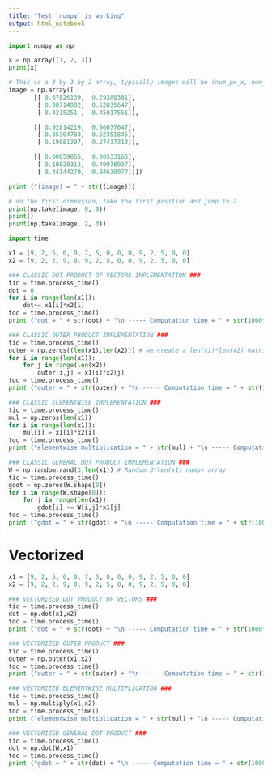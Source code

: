 ```yaml
---
title: "Test `numpy` is working"
output: html_notebook
---
```


```python
import numpy as np

x = np.array([1, 2, 3])
print(x)
```

```python
# This is a 3 by 3 by 2 array, typically images will be (num_px_x, num_px_y,3) where 3 represents the RGB values
image = np.array([
       [[ 0.67826139,  0.29380381],
        [ 0.90714982,  0.52835647],
        [ 0.4215251 ,  0.45017551]],

       [[ 0.92814219,  0.96677647],
        [ 0.85304703,  0.52351845],
        [ 0.19981397,  0.27417313]],

       [[ 0.60659855,  0.00533165],
        [ 0.10820313,  0.49978937],
        [ 0.34144279,  0.94630077]]])

print ("(image) = " + str((image)))
```

```python
# on the first dimension, take the first position and jump to 2
print(np.take(image, 0, 0))
print()
print(np.take(image, 2, 0))
```

```python
import time

x1 = [9, 2, 5, 0, 0, 7, 5, 0, 0, 0, 9, 2, 5, 0, 0]
x2 = [9, 2, 2, 9, 0, 9, 2, 5, 0, 0, 9, 2, 5, 0, 0]

### CLASSIC DOT PRODUCT OF VECTORS IMPLEMENTATION ###
tic = time.process_time()
dot = 0
for i in range(len(x1)):
    dot+= x1[i]*x2[i]
toc = time.process_time()
print ("dot = " + str(dot) + "\n ----- Computation time = " + str(1000*(toc - tic)) + "ms")
```

```python
### CLASSIC OUTER PRODUCT IMPLEMENTATION ###
tic = time.process_time()
outer = np.zeros((len(x1),len(x2))) # we create a len(x1)*len(x2) matrix with only zeros
for i in range(len(x1)):
    for j in range(len(x2)):
        outer[i,j] = x1[i]*x2[j]
toc = time.process_time()
print ("outer = " + str(outer) + "\n ----- Computation time = " + str(1000*(toc - tic)) + "ms")
```

```python
### CLASSIC ELEMENTWISE IMPLEMENTATION ###
tic = time.process_time()
mul = np.zeros(len(x1))
for i in range(len(x1)):
    mul[i] = x1[i]*x2[i]
toc = time.process_time()
print ("elementwise multiplication = " + str(mul) + "\n ----- Computation time = " + str(1000*(toc - tic)) + "ms")
```

```python
### CLASSIC GENERAL DOT PRODUCT IMPLEMENTATION ###
W = np.random.rand(3,len(x1)) # Random 3*len(x1) numpy array
tic = time.process_time()
gdot = np.zeros(W.shape[0])
for i in range(W.shape[0]):
    for j in range(len(x1)):
        gdot[i] += W[i,j]*x1[j]
toc = time.process_time()
print ("gdot = " + str(gdot) + "\n ----- Computation time = " + str(1000*(toc - tic)) + "ms")
```
# Vectorized

```python
x1 = [9, 2, 5, 0, 0, 7, 5, 0, 0, 0, 9, 2, 5, 0, 0]
x2 = [9, 2, 2, 9, 0, 9, 2, 5, 0, 0, 9, 2, 5, 0, 0]

### VECTORIZED DOT PRODUCT OF VECTORS ###
tic = time.process_time()
dot = np.dot(x1,x2)
toc = time.process_time()
print ("dot = " + str(dot) + "\n ----- Computation time = " + str(1000*(toc - tic)) + "ms")
```


```python
### VECTORIZED OUTER PRODUCT ###
tic = time.process_time()
outer = np.outer(x1,x2)
toc = time.process_time()
print ("outer = " + str(outer) + "\n ----- Computation time = " + str(1000*(toc - tic)) + "ms")
```

```python
### VECTORIZED ELEMENTWISE MULTIPLICATION ###
tic = time.process_time()
mul = np.multiply(x1,x2)
toc = time.process_time()
print ("elementwise multiplication = " + str(mul) + "\n ----- Computation time = " + str(1000*(toc - tic)) + "ms")
```

```python
### VECTORIZED GENERAL DOT PRODUCT ###
tic = time.process_time()
dot = np.dot(W,x1)
toc = time.process_time()
print ("gdot = " + str(dot) + "\n ----- Computation time = " + str(1000*(toc - tic)) + "ms")
```

```python

```

```python

```


```python

```

```python

```

```python

```

```python

```
